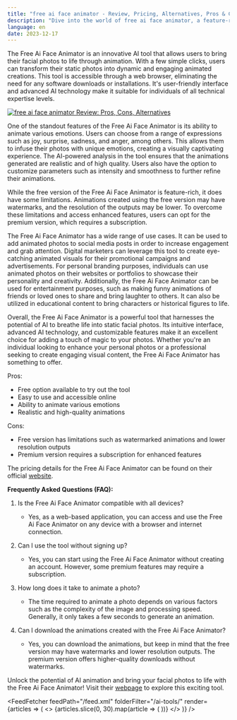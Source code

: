```yaml
---
title: "free ai face animator - Review, Pricing, Alternatives, Pros & Cons"
description: "Dive into the world of free ai face animator, a feature-rich AI tool. Learn about its features, pricing, and how it's making an impact. Don't miss out!"
language: en
date: 2023-12-17
---
```

        
The Free Ai Face Animator is an innovative AI tool that allows users to bring their facial photos to life through animation. With a few simple clicks, users can transform their static photos into dynamic and engaging animated creations. This tool is accessible through a web browser, eliminating the need for any software downloads or installations. It's user-friendly interface and advanced AI technology make it suitable for individuals of all technical expertise levels.


<BlogHeader />


[![free ai face animator Review: Pros, Cons, Alternatives](/ai-tools/free-ai-face-animator.png)](https://ai.nero.com/face-animation)



One of the standout features of the Free Ai Face Animator is its ability to animate various emotions. Users can choose from a range of expressions such as joy, surprise, sadness, and anger, among others. This allows them to infuse their photos with unique emotions, creating a visually captivating experience. The AI-powered analysis in the tool ensures that the animations generated are realistic and of high quality. Users also have the option to customize parameters such as intensity and smoothness to further refine their animations.

While the free version of the Free Ai Face Animator is feature-rich, it does have some limitations. Animations created using the free version may have watermarks, and the resolution of the outputs may be lower. To overcome these limitations and access enhanced features, users can opt for the premium version, which requires a subscription.

The Free Ai Face Animator has a wide range of use cases. It can be used to add animated photos to social media posts in order to increase engagement and grab attention. Digital marketers can leverage this tool to create eye-catching animated visuals for their promotional campaigns and advertisements. For personal branding purposes, individuals can use animated photos on their websites or portfolios to showcase their personality and creativity. Additionally, the Free Ai Face Animator can be used for entertainment purposes, such as making funny animations of friends or loved ones to share and bring laughter to others. It can also be utilized in educational content to bring characters or historical figures to life.

Overall, the Free Ai Face Animator is a powerful tool that harnesses the potential of AI to breathe life into static facial photos. Its intuitive interface, advanced AI technology, and customizable features make it an excellent choice for adding a touch of magic to your photos. Whether you're an individual looking to enhance your personal photos or a professional seeking to create engaging visual content, the Free Ai Face Animator has something to offer.

Pros:
- Free option available to try out the tool
- Easy to use and accessible online
- Ability to animate various emotions
- Realistic and high-quality animations

Cons:
- Free version has limitations such as watermarked animations and lower resolution outputs
- Premium version requires a subscription for enhanced features

The pricing details for the Free Ai Face Animator can be found on their official [website](https://ai.nero.com/face-animation).

**Frequently Asked Questions (FAQ):**

1. Is the Free Ai Face Animator compatible with all devices?
   - Yes, as a web-based application, you can access and use the Free Ai Face Animator on any device with a browser and internet connection.

2. Can I use the tool without signing up?
   - Yes, you can start using the Free Ai Face Animator without creating an account. However, some premium features may require a subscription.

3. How long does it take to animate a photo?
   - The time required to animate a photo depends on various factors such as the complexity of the image and processing speed. Generally, it only takes a few seconds to generate an animation.

4. Can I download the animations created with the Free Ai Face Animator?
   - Yes, you can download the animations, but keep in mind that the free version may have watermarks and lower resolution outputs. The premium version offers higher-quality downloads without watermarks.

Unlock the potential of AI animation and bring your facial photos to life with the Free Ai Face Animator! Visit their [webpage](https://ai.nero.com/face-animation) to explore this exciting tool.


<AdComponent />


<FeedFetcher feedPath="/feed.xml" folderFilter="/ai-tools/" render={articles => (
    <>
        <Cards>
            {articles.slice(0, 30).map(article => (
                <Card key={article.link} title={article.title} href={article.link} />
            ))}
        </Cards>
    </>
)} />

